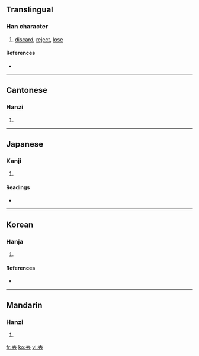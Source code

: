 {{also|丢}}<!-- may be replaced by zh-forms -->
==Translingual==

===Han character===
{{Han char|rn=1|rad=一|as=05|sn=6|four=1073<sub>1</sub>|canj=一土戈 (MGI), XX一土戈 (XXMGI)}}

# [[discard]], [[reject]], [[lose]]

====References====
* {{Han ref|kx=0078.060|dkj=00041|dj=0157.020|hdz=10385.050|uh=4E1F|ud=19999|bh=A5E1|bd=42465}}

----

==Cantonese==

===Hanzi===
{{yue-hanzi|jyut=|y=diu1, diu6}}

# {{defn|Cantonese}}

----

==Japanese==

===Kanji===
{{ja-kanji|grade=|rs=一05}}

# {{defn|Japanese}}

====Readings====
* {{ja-readings|on=[[ちゅう]] (chū), [[ちゅ]] (chu)|kun=[[さる]] (saru), [[なげうつ]] (nageutsu)}}

----

==Korean==

===Hanja===
{{ko-hanja|hangeul=주|rv=ju|mr=chu|eumhun=아주 갈|ehrv=aju gal|ehmr=aju kal|ehy=}}

# {{defn|Korean}}

====References====
* {{Hanja ref|nav=14742}}

----

==Mandarin==

===Hanzi===
{{cmn-hanzi|sim=丢|pin=[[diū]] ([[diu1]])|wg=tiu<sup>1</sup>}}

# {{defn|Mandarin}}

[[fr:丟]]
[[ko:丟]]
[[vi:丟]]